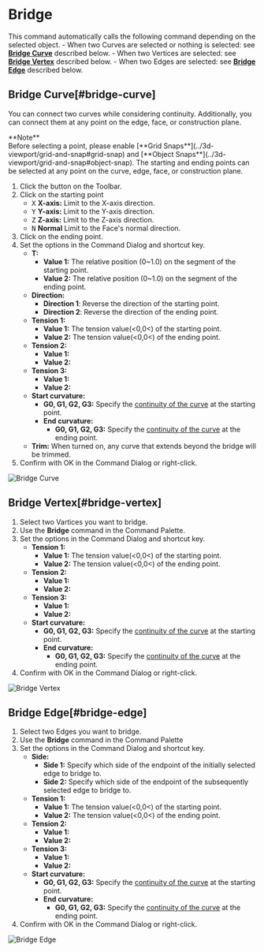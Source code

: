 
# Bridge

<Reference shortcut="" command="Bridge" button="" />

This command automatically calls the following command depending on the selected object.
     - When two Curves are selected or nothing is selected: see [**Bridge Curve**](#bridge-curve) described below.
     - When two Vertices are selected: see [**Bridge Vertex**](#bridge-vertex) described below.
     - When two Edges are selected: see [**Bridge Edge**](#bridge-edge) described below.

## Bridge Curve[#bridge-curve]

You can connect two curves while considering continuity. Additionally, you can connect them at any point on the edge, face, or construction plane.

<Callout emoji="❗">
    **Note**<br />
Before selecting a point, please enable [**Grid Snaps**](../3d-viewport/grid-and-snap#grid-snap) and [**Object Snaps**](../3d-viewport/grid-and-snap#object-snap).
</Callout>
<Callout type="info" emoji="ℹ️">
The starting and ending points can be selected at any point on the curve, edge, face, or construction plane.
</Callout>

1. Click the button <ButtonIcon type="button-bridge-curve" /> on the Toolbar.
2. Click on the starting point
   - <kbd>X</kbd> **X-axis:** Limit to the X-axis direction.
   - <kbd>Y</kbd> **Y-axis:** Limit to the Y-axis direction.
   - <kbd>Z</kbd> **Z-axis:** Limit to the Z-axis direction.
   - <kbd>N</kbd> **Normal** Limit to the Face's normal direction.  
3. Click on the ending point.  
4. Set the options in the Command Dialog and shortcut key.
   - **T:**
        - **Value 1:** The relative position (0~1.0) on the segment of the starting point.
        - **Value 2:** The relative position (0~1.0) on the segment of the ending point.
   - **Direction:** 
        - **Direction 1**: Reverse the direction of the starting point.
        - **Direction 2**: Reverse the direction of the ending point.
   - **Tension 1:**
        - **Value 1:** The tension value(\<0,0\<) of the starting point.
        - **Value 2:** The tension value(\<0,0\<) of the ending point.
   - **Tension 2:**
        - **Value 1:** 
        - **Value 2:**
   - **Tension 3:**
        - **Value 1:**
        - **Value 2:**
   - **Start curvature:**
        - **G0, G1, G2, G3:** Specify the [continuity of the curve](../cad-essentials/continuity-curve-and-surface) at the starting point.
     -  **End curvature:**
        - **G0, G1, G2, G3:** Specify the [continuity of the curve](../cad-essentials/continuity-curve-and-surface) at the ending point.      
   - **Trim:** When turned on, any curve that extends beyond the bridge will be trimmed.
4. Confirm with OK in the Command Dialog or right-click.

![Bridge Curve](/img/bridge-curve.gif)

## Bridge Vertex[#bridge-vertex]

1. Select two Vartices you want to bridge.
2. Use the **Bridge**  command in the Command Palette.
3. Set the options in the Command Dialog and shortcut key. 
   - **Tension 1:**
        - **Value 1:** The tension value(\<0,0\<) of the starting point.
        - **Value 2:** The tension value(\<0,0\<) of the ending point.
   - **Tension 2:**
        - **Value 1:** 
        - **Value 2:**
   - **Tension 3:**
        - **Value 1:** 
        - **Value 2:**
   - **Start curvature:**
        - **G0, G1, G2, G3:** Specify the [continuity of the curve](../cad-essentials/continuity-curve-and-surface) at the starting point.
     -  **End curvature:**
        - **G0, G1, G2, G3:** Specify the [continuity of the curve](../cad-essentials/continuity-curve-and-surface) at the ending point.  
4. Confirm with OK in the Command Dialog or right-click.

![Bridge Vertex](/img/bridge-vertex.gif)

## Bridge Edge[#bridge-edge]

1. Select two Edges you want to bridge.
2. Use the **Bridge** command in the Command Palette
3. Set the options in the Command Dialog and shortcut key.
   - **Side:** 
        - **Side 1:** Specify which side of the endpoint of the initially selected edge to bridge to.
        - **Side 2:** Specify which side of the endpoint of the subsequently selected edge to bridge to.
   - **Tension 1:**
        - **Value 1:** The tension value(\<0,0\<) of the starting point.
        - **Value 2:** The tension value(\<0,0\<) of the ending point.
   - **Tension 2:**
        - **Value 1:** 
        - **Value 2:**
   - **Tension 3:**
        - **Value 1:** 
        - **Value 2:**
   - **Start curvature:**
        - **G0, G1, G2, G3:** Specify the [continuity of the curve](../cad-essentials/continuity-curve-and-surface) at the starting point.
     -  **End curvature:**
        - **G0, G1, G2, G3:** Specify the [continuity of the curve](../cad-essentials/continuity-curve-and-surface) at the ending point.    
4. Confirm with OK in the Command Dialog or right-click.

![Bridge Edge](/img/bridge-edge.gif)






